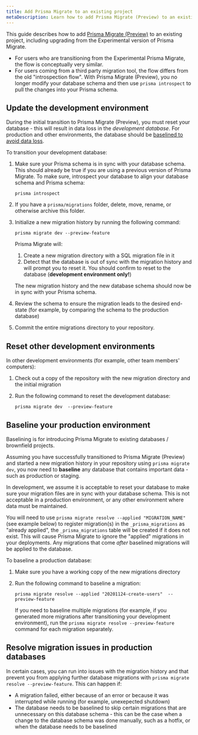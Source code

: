 ```yaml
---
title: Add Prisma Migrate to an existing project
metaDescription: Learn how to add Prisma Migrate (Preview) to an existing project.
---
```


<TopBlock>

This guide describes how to add [Prisma Migrate (Preview)](../../../concepts/components/prisma-migrate) to an existing project, including upgrading from the Experimental version of Prisma Migrate.

- For users who are transitioning from the Experimental Prisma Migrate, the flow is conceptually very similar.
- For users coming from a third party migration tool, the flow differs from the old "introspection flow". With Prisma Migrate (Preview), you no longer modify your database schema and then use `prisma introspect` to pull the changes into your Prisma schema.

</TopBlock>

## Update the development environment

During the initial transition to Prisma Migrate (Preview), you must reset your database - this will result in data loss in the _development database_. For production and other environments, the database should be [baselined to avoid data loss](#baseline-your-production-environment).

To transition your development database:

1. Make sure your Prisma schema is in sync with your database schema. This should already be true if you are using a previous version of Prisma Migrate. To make sure, introspect your database to align your database schema and Prisma schema:

   ```
   prisma introspect
   ```

1. If you have a `prisma/migrations` folder, delete, move, rename, or otherwise archive this folder.

1. Initialize a new migration history by running the following command:

   ```terminal
   prisma migrate dev --preview-feature
   ```

   Prisma Migrate will:

   1. Create a new migration directory with a SQL migration file in it
   1. Detect that the database is out of sync with the migration history and will prompt you to reset it. You should confirm to reset to the database (**development environment only!**)

   The new migration history and the new database schema should now be in sync with your Prisma schema.

1. Review the schema to ensure the migration leads to the desired end-state (for example, by comparing the schema to the production database)

1. Commit the entire migrations directory to your repository.

## Reset other development environments

In other development environments (for example, other team members' computers):

1. Check out a copy of the repository with the new migration directory and the initial migration
2. Run the following command to reset the development database:

   ```terminal
   prisma migrate dev  --preview-feature
   ```

## Baseline your production environment

Baselining is for introducing Prisma Migrate to existing databases / brownfield projects.

Assuming you have successfully transitioned to Prisma Migrate (Preview) and started a new migration history in your repository using `prisma migrate dev`, you now need to **baseline** any database that contains important data - such as production or staging.

In development, we assume it is acceptable to reset your database to make sure your migration files are in sync with your database schema. This is not acceptable in a production environment, or any other environment where data must be maintained.

You will need to use `prisma migrate resolve --applied "MIGRATION_NAME"` (see example below) to register migration(s) in the `_prisma_migrations` as "already applied", the `_prisma_migrations` table will be created if it does not exist.
This will cause Prisma Migrate to ignore the "applied" migrations in your deployments.
Any migrations that come _after_ baselined migrations will be applied to the database.

To baseline a production database:

1. Make sure you have a working copy of the new migrations directory
2. Run the following command to baseline a migration:

   ```terminal
   prisma migrate resolve --applied "20201124-create-users"  --preview-feature
   ```

   If you need to baseline multiple migrations (for example, if you generated more migrations after transitioning your development environment), run the `prisma migrate resolve --preview-feature` command for each migration separately.

## Resolve migration issues in production databases

In certain cases, you can run into issues with the migration history and that prevent you from applying further database migrations with `prisma migrate resolve --preview-feature`. This can happen if:

- A migration failed, either because of an error or because it was interrupted while running (for example, unexepected shutdown)
- The database needs to be baselined to skip certain migrations that are unnecessary on this database schema - this can be the case when a change to the database schema was done manually, such as a hotfix, or when the database needs to be baselined
